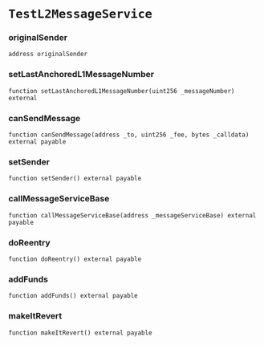 # `TestL2MessageService`

### originalSender

```solidity
address originalSender
```

### setLastAnchoredL1MessageNumber

```solidity
function setLastAnchoredL1MessageNumber(uint256 _messageNumber) external
```

### canSendMessage

```solidity
function canSendMessage(address _to, uint256 _fee, bytes _calldata) external payable
```

### setSender

```solidity
function setSender() external payable
```

### callMessageServiceBase

```solidity
function callMessageServiceBase(address _messageServiceBase) external payable
```

### doReentry

```solidity
function doReentry() external payable
```

### addFunds

```solidity
function addFunds() external payable
```

### makeItRevert

```solidity
function makeItRevert() external payable
```

